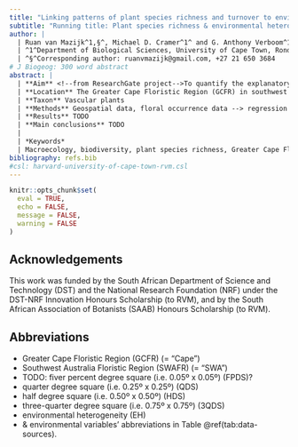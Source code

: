 ```yaml
---
title: "Linking patterns of plant species richness and turnover to environmental heterogeneity in two Mediterranean flora"
subtitle: "Running title: Plant species richness & environmental heterogeneity in two Mediterranean flora"
author: |
  | Ruan van Mazijk^1,§^, Michael D. Cramer^1^ and G. Anthony Verboom^1^
  | ^1^Department of Biological Sciences, University of Cape Town, Rondebosch, South Africa
  | ^§^Corresponding author: ruanvmazijk@gmail.com, +27 21 650 3684
# J Biogeog: 300 word abstract
abstract: | 
  | **Aim** <!--from ResearchGate project-->To quantify the explanatory power of heterogeneity in predicting plant species richness and turnover here in the Greater Cape Floristic Region and in the Southwest Australia Floristic Region. We compare the environmental heterogeneity in each region, how species richness and turnover interact in each region to produce the observed patterns of richness, and what different forms of environmental heterogeneity better predict richness in each region. We expect the Cape to be more heterogeneous in most environmental axes, and at a finer grain, such that the consequent high levels of species turnover explain the Cape's greater species richness per unit area. We also conjecture that edaphic heterogeneity will be an important factor in predicting richness in SW Australia.
  | **Location** The Greater Cape Floristic Region (GCFR) in southwest Africa, and the Southwest Australia Floristic Region (SWAFR)
  | **Taxon** Vascular plants
  | **Methods** Geospatial data, floral occurrence data --> regression analyses, non-parametric statistics
  | **Results** TODO
  | **Main conclusions** TODO
  |
  | *Keywords*
  | Macroecology, biodiversity, plant species richness, Greater Cape Floristic Region, Southwest Australia Floristic Region, fynbos, kwongan
bibliography: refs.bib
#csl: harvard-university-of-cape-town-rvm.csl
---
```


```r
knitr::opts_chunk$set(
  eval = TRUE,
  echo = FALSE,
  message = FALSE,
  warning = FALSE
)
```

## Acknowledgements {-}

This work was funded by the South African Department of Science and Technology (DST) and the National Research Foundation (NRF) under the DST-NRF Innovation Honours Scholarship (to RVM), and by the South African Association of Botanists (SAAB) Honours Scholarship (to RVM).

## Abbreviations {-}

- Greater Cape Floristic Region (GCFR) (= "Cape")
- Southwest Australia Floristic Region (SWAFR)  (= "SWA")
- TODO: fiver percent degree square (i.e. 0.05º x 0.05º) (FPDS)?
- quarter degree square (i.e. 0.25º x 0.25º) (QDS)
- half degree square (i.e. 0.50º x 0.50º) (HDS)
- three-quarter degree square (i.e. 0.75º x 0.75º) (3QDS)
- environmental heterogeneity (EH)
- & environmental variables' abbreviations in Table \@ref(tab:data-sources).
